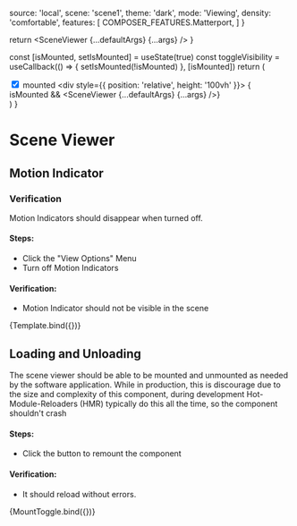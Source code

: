 


<Meta title="Tests/Scene Viewer" component={SceneViewer} argTypes={argTypes} />

  source: 'local',
  scene: 'scene1',
  theme: 'dark',
  mode: 'Viewing',
  density: 'comfortable',
  features: [
    COMPOSER_FEATURES.Matterport,
  ]
}

  return <SceneViewer {...defaultArgs} {...args} />
}

  const [isMounted, setIsMounted] = useState(true)
  const toggleVisibility = useCallback(() => {
    setIsMounted(!isMounted)
  }, [isMounted])
  return (
    <div>
      <label>
        <input type="checkbox" onChange={toggleVisibility} checked={isMounted} />
          mounted
      </label>
      <div style={{ position: 'relative', height: '100vh' }}>
      { isMounted && <SceneViewer {...defaultArgs} {...args} />}
      </div>
    </div>
  )
}

# Scene Viewer

## Motion Indicator

### Verification

Motion Indicators should disappear when turned off.

#### Steps:
- Click the "View Options" Menu
- Turn off Motion Indicators

#### Verification:
- Motion Indicator should not be visible in the scene

<Canvas>
  <Story name='Motion Indicator'
    height='500px'
    parameters={{ controls: { include: ['onSelectionChanged', 'onWidgetClick'], hideNoControlsWarning: true }}}
    args={{ ...defaultArgs, scene: 'CookieFactoryWaterTank', sceneComposerId: "motion-indicator-view-options" }}>
    {Template.bind({})}
  </Story>
</Canvas>

## Loading and Unloading

The scene viewer should be able to be mounted and unmounted as needed by the software application. While in production, this is discourage due to the size and complexity of this component,
during development Hot-Module-Reloaders (HMR) typically do this all the time, so the component shouldn't crash

#### Steps:
- Click the button to remount the component

#### Verification:
- It should reload without errors.

<Canvas>
  <Story name='Remounting'
    height='500px'
    parameters={{ controls: { include: ['onSelectionChanged', 'onWidgetClick'], hideNoControlsWarning: true }}}
    args={{ ...defaultArgs, scene: 'CookieFactoryWaterTank' }}>
    {MountToggle.bind({})}
  </Story>
</Canvas>

